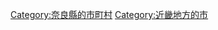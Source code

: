{{DEFAULTSORT:Yamatokoriyama-shi}}
[[Category:奈良縣的市町村|Category:奈良縣的市町村]]
[[Category:近畿地方的市|Category:近畿地方的市]]